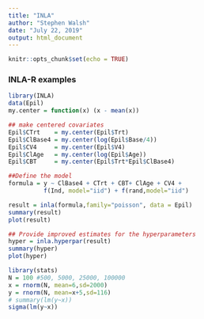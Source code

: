 ```yaml
---
title: "INLA"
author: "Stephen Walsh"
date: "July 22, 2019"
output: html_document
---
```


```r
knitr::opts_chunk$set(echo = TRUE)
```

### INLA-R examples

```r
library(INLA)
data(Epil)
my.center = function(x) (x - mean(x))

## make centered covariates
Epil$CTrt    = my.center(Epil$Trt)
Epil$ClBase4 = my.center(log(Epil$Base/4))
Epil$CV4     = my.center(Epil$V4)
Epil$ClAge   = my.center(log(Epil$Age))
Epil$CBT     = my.center(Epil$Trt*Epil$ClBase4)

##Define the model
formula = y ~ ClBase4 + CTrt + CBT+ ClAge + CV4 +
          f(Ind, model="iid") + f(rand,model="iid")

result = inla(formula,family="poisson", data = Epil)
summary(result)
plot(result)

## Provide improved estimates for the hyperparameters
hyper = inla.hyperpar(result)
summary(hyper)
plot(hyper)

```

```r
library(stats)
N = 100 #500, 5000, 25000, 100000  
x = rnorm(N, mean=6,sd=2000)
y = rnorm(N, mean=x+5,sd=116)
# summary(lm(y~x))
sigma(lm(y~x))
```

